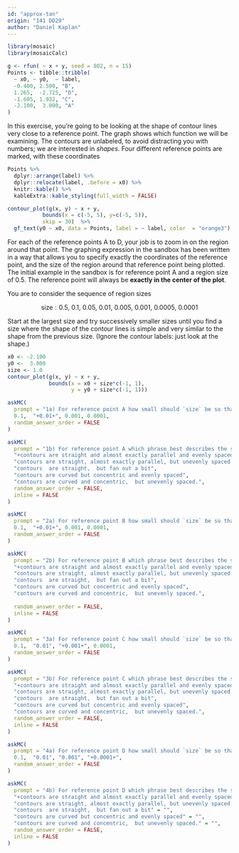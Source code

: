 ```yaml
---
id: "approx-tan"
origin: "141 DD29"
author: "Daniel Kaplan"
---
```


```r

library(mosaic)
library(mosaicCalc)
```

```r
g <- rfun( ~ x + y, seed = 802, n = 15)
Points <- tibble::tribble(
  ~ x0, ~ y0,  ~ label,
  -0.400, 2.500, "B",
  1.265,  -2.725, "D",
  -1.605, 1.932, "C",
  -2.100,  3.000, "A"
)
```

In this exercise, you're going to be looking at the shape of contour lines very close to a reference point. The graph shows which function we will  be examining. The contours are unlabeled, to avoid distracting you with  numbers; we are interested in *shapes*. Four different reference points are marked, with these coordinates

```r
Points %>%
  dplyr::arrange(label) %>%
  dplyr::relocate(label, .before = x0) %>%
  knitr::kable() %>%
  kableExtra::kable_styling(full_width = FALSE)
```



```r
contour_plot(g(x, y) ~ x + y,
           bounds(x = c(-5, 5), y=c(-5, 5)),
           skip = 30)  %>%
  gf_text(y0 ~ x0, data = Points, label = ~ label, color  = "orange3")

```

For each of the reference points A to D, your job is to zoom in on the region around that point. The graphing expression in the sandbox has been written in a way  that allows you to specify exactly the coordinates of the reference point, and the  size of the region around that reference point being plotted. The initial example in the sandbox is for reference point A and a region size of 0.5. The reference point will always be **exactly in the center of the plot**.

You  are to consider the sequence  of region sizes

$$\text{size}: 0.5,\ 0.1,\  0.05,\  0.01,\  0.005,\ 0.001,\ 0.0005,\  0.0001$$

Start at the largest size and try successively smaller sizes until you find a size where the shape  of  the contour lines  is simple and very  similar to the shape from the previous size. (Ignore the contour labels: just look at the shape.)


```r
x0 <- -2.100
y0 <-  3.000
size <- 1.0
contour_plot(g(x, y) ~ x + y,
             bounds(x = x0 + size*c(-1, 1),
                    y = y0 + size*c(-1, 1)))
```


```r
askMC(
  prompt = "1a) For reference point A how small should `size` be so that the *shape* of the contours does not differ substantially from the shape at the previous size.",
  0.1,  "+0.01+", 0.001, 0.0001,
  random_answer_order = FALSE
)
```

```r
askMC(
  prompt = "1b) For reference point A which phrase best describes the shape of the contours at  the size you found in question (1a).",
  "+contours are straight and almost exactly parallel and evenly spaced+",
  "contours are straight, almost exactly parallel, but unevenly spaced.",
  "contours  are straight,  but fan out a bit",
  "contours are curved but concentric and evenly spaced",
  "contours are curved and concentric,  but unevenly spaced.",
  random_answer_order = FALSE,
  inline = FALSE
)
```

```r
askMC(
  prompt = "2a) For reference point B how small should `size` be so that the *shape* of the contours does not differ substantially from the shape at the previous size.",
  0.1,  "+0.01+", 0.001, 0.0001,
  random_answer_order = FALSE
)
```

```r
askMC(
  prompt = "2b) For reference point B which phrase best describes the shape of the contours at  the size you found in question (2a).",
  "+contours are straight and almost exactly parallel and evenly spaced+",
  "contours are straight, almost exactly parallel, but unevenly spaced.",
  "contours  are straight,  but fan out a bit",
  "contours are curved but concentric and evenly spaced",
  "contours are curved and concentric,  but unevenly spaced.",
  
  random_answer_order = FALSE,
  inline = FALSE
)
```

```r
askMC(
  prompt = "3a) For reference point C how small should `size` be so that the *shape* of the contours does not differ substantially from the shape at the previous size.",
  0.1,  "0.01", "+0.001+", 0.0001,
  random_answer_order = FALSE
)
```

```r
askMC(
  prompt = "3b) For reference point C which phrase best describes the shape of the contours at  the size you found in question (3a).",
  "+contours are straight and almost exactly parallel and evenly spaced+",
  "contours are straight, almost exactly parallel, but unevenly spaced.",
  "contours  are straight,  but fan out a bit",
  "contours are curved but concentric and evenly spaced",
  "contours are curved and concentric,  but unevenly spaced.",
  random_answer_order = FALSE,
  inline = FALSE
)
```

```r
askMC(
  prompt = "4a) For reference point D how small should `size` be so that the *shape* of the contours does not differ substantially from the shape at the previous size.",
  0.1,  "0.01", "0.001", "+0.0001+",
  random_answer_order = FALSE
)
```

```r
askMC(
  prompt = "4b) For reference point D which phrase best describes the shape of the contours at  the size you found in question (4a).",
  "+contours are straight and almost exactly parallel and evenly spaced+" = "Almost always, if you zoom in enough, the contours will be straight, almost parallel, and evenly spaced. The exceptions are if the reference point is exactly at a local maximum or minimum (point C is very close, but not exactly on  the maximum) or exactly at a saddle point (point D is very close, but not exactly on  the saddle point).",
  "contours are straight, almost exactly parallel, but unevenly spaced." = "",
  "contours  are straight,  but fan out a bit" = "",
  "contours are curved but concentric and evenly spaced" = "",
  "contours are curved and concentric,  but unevenly spaced." = "",
  random_answer_order = FALSE,
  inline = FALSE
)
```
